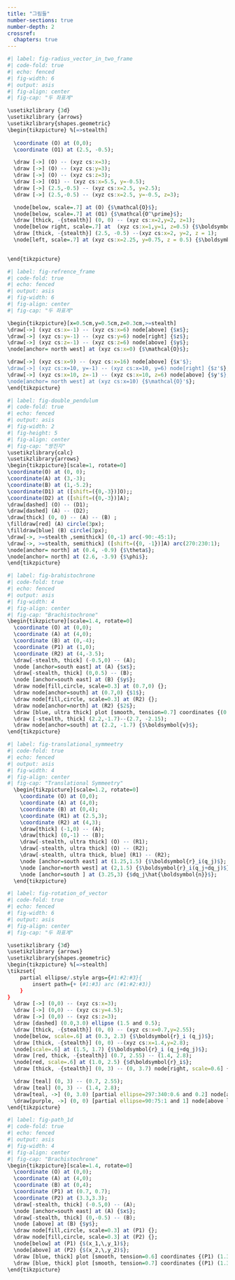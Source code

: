 ```yaml
---
title: "그림들"
number-sections: true
number-depth: 2
crossref:
  chapters: true
---
```


```r
#| label: fig-radius_vector_in_two_frame
#| code-fold: true
#| echo: fenced
#| fig-width: 6
#| output: asis
#| fig-align: center
#| fig-cap: "두 좌표계"

\usetikzlibrary {3d} 
\usetikzlibrary {arrows}
\usetikzlibrary{shapes.geometric}
\begin{tikzpicture} %[=>stealth]
  
  \coordinate (O) at (0,0);
  \coordinate (O1) at (2.5, -0.5);

  \draw [->] (O) -- (xyz cs:x=3);
  \draw [->] (O) -- (xyz cs:y=3);
  \draw [->] (O) -- (xyz cs:z=3); 
  \draw [->] (O1) -- (xyz cs:x=5.5, y=-0.5);
  \draw [->] (2.5,-0.5) -- (xyz cs:x=2.5, y=2.5);
  \draw [->] (2.5,-0.5) -- (xyz cs:x=2.5, y=-0.5, z=3); 

  \node[below, scale=.7] at (O) {$\mathcal{O}$};
  \node[below, scale=.7] at (O1) {$\mathcal{O^\prime}$};
  \draw [thick, -{stealth}] (0, 0) -- (xyz cs:x=2,y=2, z=1);
  \node[below right, scale=.7] at  (xyz cs:x=1,y=1, z=0.5) {$\boldsymbol{r}$};
  \draw [thick, -{stealth}] (2.5, -0.5) --(xyz cs:x=2, y=2, z = 1);
  \node[left, scale=.7] at (xyz cs:x=2.25, y=0.75, z = 0.5) {$\boldsymbol{r}^\prime$};

  
\end{tikzpicture}
```

```r
#| label: fig-refrence_frame
#| code-fold: true
#| echo: fenced
#| output: asis
#| fig-width: 6
#| fig-align: center
#| fig-cap: "두 좌표계"

\begin{tikzpicture}[x=0.5cm,y=0.5cm,z=0.3cm,>=stealth]
\draw[->] (xyz cs:x=-1) -- (xyz cs:x=6) node[above] {$x$};
\draw[->] (xyz cs:y=-1) -- (xyz cs:y=6) node[right] {$z$};
\draw[->] (xyz cs:z=-1) -- (xyz cs:z=6) node[above] {$y$};
\node[anchor= north west] at (xyz cs:x=0) {$\mathcal{O}$};

\draw[->] (xyz cs:x=9) -- (xyz cs:x=16) node[above] {$x'$};
\draw[->] (xyz cs:x=10, y=-1) -- (xyz cs:x=10, y=6) node[right] {$z'$};
\draw[->] (xyz cs:x=10, z=-1) -- (xyz cs:x=10, z=6) node[above] {$y'$};
\node[anchor= north west] at (xyz cs:x=10) {$\mathcal{O}'$};
\end{tikzpicture}
```

```r
#| label: fig-double_pendulum
#| code-fold: true
#| echo: fenced
#| output: asis
#| fig-width: 2
#| fig-height: 5
#| fig-align: center
#| fig-cap: "쌍진자"
\usetikzlibrary{calc}
\usetikzlibrary{arrows}
\begin{tikzpicture}[scale=1, rotate=0]
\coordinate(O) at (0, 0);
\coordinate(A) at (3,-3);
\coordinate(B) at (1,-5.2);
\coordinate(D1) at ([shift=({0,-3})]O);;
\coordinate(D2) at ([shift=({0,-3})]A);
\draw[dashed] (O) -- (D1);
\draw[dashed] (A) -- (D2);
\draw[thick] (0, 0) -- (A) -- (B) ;
\filldraw[red] (A) circle(3px);
\filldraw[blue] (B) circle(3px);
\draw[->, >=stealth ,semithick] (0,-1) arc(-90:-45:1);
\draw[->, >=stealth, semithick] ([shift=({0, -1})]A) arc(270:230:1);
\node[anchor= north] at (0.4, -0.9) {$\theta$};
\node[anchor= north] at (2.6, -3.9) {$\phi$};
\end{tikzpicture}
```

```r
#| label: fig-brahistochrone
#| code-fold: true
#| echo: fenced
#| output: asis
#| fig-width: 4
#| fig-align: center
#| fig-cap: "Brachistochrone"
\begin{tikzpicture}[scale=1.4, rotate=0]
  \coordinate (O) at (0,0);
  \coordinate (A) at (4,0);
  \coordinate (B) at (0,-4);
  \coordinate (P1) at (1,0);
  \coordinate (R2) at (4,-3.5);
  \draw[-stealth, thick] (-0.5,0) -- (A);
  \node [anchor=south east] at (A) {$x$};
  \draw[-stealth, thick] (0,0.5) -- (B);
  \node [anchor=south east] at (B) {$y$};
  \draw node[fill,circle, scale=0.3] at (0.7,0) {};
  \draw node[anchor=south] at (0.7,0) {$1$};
  \draw node[fill,circle, scale=0.3] at (R2) {};
  \draw node[anchor=north] at (R2) {$2$};
  \draw [blue, ultra thick] plot [smooth, tension=0.7] coordinates {(0.7,0) (1.5,-0.5) (2,-1.7) (2.5, -2.3) (3.4,-2.9) (4,-3.5)};
  \draw [-stealth, thick] (2.2,-1.7)--(2.7, -2.15);
  \draw node[anchor=south] at (2.2, -1.7) {$\boldsymbol{v}$};
\end{tikzpicture}
```

```r
#| label: fig-translational_symmeetry
#| code-fold: true
#| echo: fenced
#| output: asis
#| fig-width: 4
#| fig-align: center
#| fig-cap: "Translational Symmeetry"
  \begin{tikzpicture}[scale=1.2, rotate=0]
    \coordinate (O) at (0,0);
    \coordinate (A) at (4,0);
    \coordinate (B) at (0,4);
    \coordinate (R1) at (2.5,3);
    \coordinate (R2) at (4,3);
    \draw[thick] (-1,0) -- (A);
    \draw[thick] (0,-1) -- (B);
    \draw[-stealth, ultra thick] (O) -- (R1);
    \draw[-stealth, ultra thick] (O) -- (R2);
    \draw[-stealth, ultra thick, blue] (R1) -- (R2);
    \node [anchor=south east] at (1.25,1.5) {$\boldsymbol{r}_i(q_j)$};
    \node [anchor=north west] at (2,1.5) {$\boldsymbol{r}_i(q_j+dq_j)$};
    \node [anchor=south ] at (3.25,3) {$dq_j\hat{\boldsymbol{n}}$};
  \end{tikzpicture}
``` 

```r
#| label: fig-rotation_of_vector
#| code-fold: true
#| echo: fenced
#| fig-width: 6
#| output: asis
#| fig-align: center
#| fig-cap: "두 좌표계"

\usetikzlibrary {3d} 
\usetikzlibrary {arrows}
\usetikzlibrary{shapes.geometric}
\begin{tikzpicture} %[=>stealth]
\tikzset{
    partial ellipse/.style args={#1:#2:#3}{
        insert path={+ (#1:#3) arc (#1:#2:#3)}
    }
}
  \draw [->] (0,0) -- (xyz cs:x=3);
  \draw [->] (0,0) -- (xyz cs:y=4.5);
  \draw [->] (0,0) -- (xyz cs:z=3); 
  \draw [dashed] (0.0,3.0) ellipse (1.5 and 0.5);
  \draw [thick, -{stealth}] (0, 0) -- (xyz cs:x=0.7,y=2.55);
  \node[below, scale=.6] at (0.3, 2.3) {$\boldsymbol{r}_i (q_j)$};
  \draw [thick, -{stealth}] (0, 0) --(xyz cs:x=1.4,y=2.8);
  \node[scale=.6] at (1.5, 1.7) {$\boldsymbol{r}_i (q_j+dq_j)$};
  \draw [red, thick, -{stealth}] (0.7, 2.55) -- (1.4, 2.8);
  \node[red, scale=.6] at (1.0, 2.5) {$d\boldsymbol{r}_i$};
  \draw [thick, -{stealth}] (0, 3) -- (0, 3.7) node[right, scale=0.6] {$\;\hat{\boldsymbol{n}}$};

  \draw [teal] (0, 3) -- (0.7, 2.55);
  \draw [teal] (0, 3) -- (1.4, 2.8);
  \draw[teal, ->] (0, 3.0) [partial ellipse=297:340:0.6 and 0.2] node[above, scale=0.6] {$dq_j$} ;
  \draw[purple, ->] (0, 0) [partial ellipse=90:75:1 and 1] node[above left, scale=0.6] {$\theta$} ;
\end{tikzpicture}
```


```r
#| label: fig-path_1d
#| code-fold: true
#| echo: fenced
#| output: asis
#| fig-width: 4
#| fig-align: center
#| fig-cap: "Brachistochrone"
\begin{tikzpicture}[scale=1.4, rotate=0]
  \coordinate (O) at (0,0);
  \coordinate (A) at (4,0);
  \coordinate (B) at (0,4);
  \coordinate (P1) at (0.7, 0.7);
  \coordinate (P2) at (3.3,3.3);
  \draw[-stealth, thick] (-0.5,0) -- (A);
  \node [anchor=south east] at (A) {$x$};
  \draw[-stealth, thick] (0,-0.5) -- (B);
  \node [above] at (B) {$y$};
  \draw node[fill,circle, scale=0.3] at (P1) {};
  \draw node[fill,circle, scale=0.3] at (P2) {};
  \node[below] at (P1) {$(x_1,\,y_1)$};
  \node[above] at (P2) {$(x_2,\,y_2)$};
  \draw [blue, thick] plot [smooth, tension=0.6] coordinates {(P1) (1.3, 2.2) (2.2,2.5) (2.6,3.0) (P2)};
  \draw [blue, thick] plot [smooth, tension=0.7] coordinates {(P1) (1.3, 1.4) (2.1,2.0) (2.6,2.3) (P2)};
\end{tikzpicture}
```